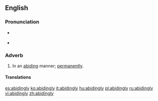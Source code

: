 ==English==


===Pronunciation===
* {{a|US}} {{IPA|/əˈbaɪ.dɪŋ.li/}}
* {{audio|en-us-abidingly.ogg|Audio (US)}}

===Adverb===
{{en-adv}}

# In an [[abiding]] manner; [[permanently]].

====Translations====
{{trans-top|in an abiding manner}}
{{trans-mid}}
{{trans-bottom}}

[[es:abidingly]]
[[ko:abidingly]]
[[it:abidingly]]
[[hu:abidingly]]
[[pl:abidingly]]
[[ru:abidingly]]
[[vi:abidingly]]
[[zh:abidingly]]